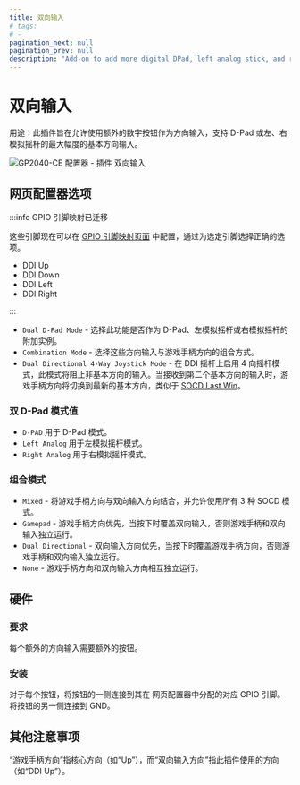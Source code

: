```yaml
---
title: 双向输入
# tags:
# -
pagination_next: null
pagination_prev: null
description: "Add-on to add more digital DPad, left analog stick, and right analog stick directional inputs to your controller"
---
```


# 双向输入

用途：此插件旨在允许使用额外的数字按钮作为方向输入，支持 D-Pad 或左、右模拟摇杆的最大幅度的基本方向输入。

![GP2040-CE 配置器 - 插件 双向输入](../assets/images/gpc-add-ons-dual-directional.png)

## 网页配置器选项

:::info GPIO 引脚映射已迁移

这些引脚现在可以在 [GPIO 引脚映射页面](../web-configurator/menu-pages/02-gpio-pin-mapping.mdx) 中配置，通过为选定引脚选择正确的选项。

- DDI Up
- DDI Down
- DDI Left
- DDI Right

:::

- `Dual D-Pad Mode` - 选择此功能是否作为 D-Pad、左模拟摇杆或右模拟摇杆的附加实例。
- `Combination Mode` - 选择这些方向输入与游戏手柄方向的组合方式。
- `Dual Directional 4-Way Joystick Mode` - 在 DDI 摇杆上启用 4 向摇杆模式，此模式将阻止非基本方向的输入。当接收到第二个基本方向的输入时，游戏手柄方向将切换到最新的基本方向，类似于 [SOCD Last Win](../hotkeys.mdx#socd-后输入优先)。

### 双 D-Pad 模式值

- `D-PAD` 用于 D-Pad 模式。
- `Left Analog` 用于左模拟摇杆模式。
- `Right Analog` 用于右模拟摇杆模式。

### 组合模式

- `Mixed` - 将游戏手柄方向与双向输入方向结合，并允许使用所有 3 种 SOCD 模式。
- `Gamepad` - 游戏手柄方向优先，当按下时覆盖双向输入，否则游戏手柄和双向输入独立运行。
- `Dual Directional` - 双向输入方向优先，当按下时覆盖游戏手柄方向，否则游戏手柄和双向输入独立运行。
- `None` - 游戏手柄方向和双向输入方向相互独立运行。

## 硬件

### 要求

每个额外的方向输入需要额外的按钮。

### 安装

对于每个按钮，将按钮的一侧连接到其在 网页配置器中分配的对应 GPIO 引脚。将按钮的另一侧连接到 GND。

## 其他注意事项

“游戏手柄方向”指核心方向（如“Up”），而“双向输入方向”指此插件使用的方向（如“DDI Up”）。

